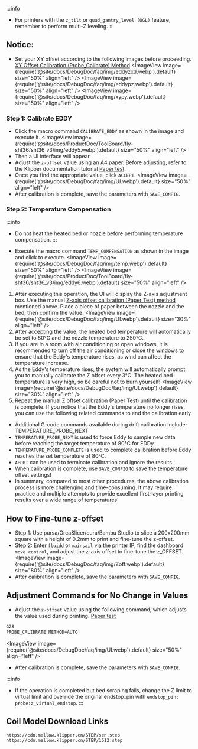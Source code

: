 :::info
* For printers with the `z_tilt` or `quad_gantry_level (QGL)` feature, remember to perform multi-Z leveling.
:::

## Notice:
* Set your XY offset according to the following images before proceeding. [XY Offset Calibration (Probe_Calibrate) Method](https://www.klipper3d.org/Probe_Calibrate)
<ImageView image={require('@site/docs/DebugDoc/faq/img/eddyzxd.webp').default} size="50%" align="left" />
<ImageView image={require('@site/docs/DebugDoc/faq/img/eddypz.webp').default} size="50%" align="left" />
<ImageView image={require('@site/docs/DebugDoc/faq/img/xypy.webp').default} size="50%" align="left" />

### Step 1: Calibrate EDDY
* Click the macro command `CALIBRATE_EDDY` as shown in the image and execute it.
<ImageView image={require('@site/docs/ProductDoc/ToolBoard/fly-sht36/sht36_v3/img/eddy5.webp').default} size="50%" align="left" />
* Then a UI interface will appear.
* Adjust the `z-offset` value using an A4 paper. Before adjusting, refer to the Klipper documentation tutorial [Paper test](https://www.klipper3d.org/Bed_Level.html#the-paper-test).
* Once you find the appropriate value, click `ACCEPT`.
<ImageView image={require('@site/docs/DebugDoc/faq/img/UI.webp').default} size="50%" align="left" />
* After calibration is complete, save the parameters with `SAVE_CONFIG`.

### Step 2: Temperature Compensation
:::info
* Do not heat the heated bed or nozzle before performing temperature compensation.
:::

* Execute the macro command `TEMP_COMPENSATION` as shown in the image and click to execute.
<ImageView image={require('@site/docs/DebugDoc/faq/img/temp.webp').default} size="50%" align="left" />
<ImageView image={require('@site/docs/ProductDoc/ToolBoard/fly-sht36/sht36_v3/img/eddy6.webp').default} size="50%" align="left" />

1. After executing this operation, the UI will display the Z-axis adjustment box. Use the manual [Z-axis offset calibration (Paper Test) method](https://www.klipper3d.org/Bed_Level.html#the-paper-test) mentioned above. Place a piece of paper between the nozzle and the bed, then confirm the value.
<ImageView image={require('@site/docs/DebugDoc/faq/img/UI.webp').default} size="30%" align="left" />
2. After accepting the value, the heated bed temperature will automatically be set to 80°C and the nozzle temperature to 250°C.
3. If you are in a room with air conditioning or open windows, it is recommended to turn off the air conditioning or close the windows to ensure that the Eddy's temperature rises, as wind can affect the temperature increase.
4. As the Eddy's temperature rises, the system will automatically prompt you to manually calibrate the Z offset every 3°C. The heated bed temperature is very high, so be careful not to burn yourself!
<ImageView image={require('@site/docs/DebugDoc/faq/img/UI.webp').default} size="30%" align="left" />
5. Repeat the manual Z offset calibration (Paper Test) until the calibration is complete. If you notice that the Eddy's temperature no longer rises, you can use the following related commands to end the calibration early.

* Additional G-code commands available during drift calibration include: TEMPERATURE_PROBE_NEXT
* `TEMPERATURE_PROBE_NEXT` is used to force Eddy to sample new data before reaching the target temperature of 80°C for EDDy.
* `TEMPERATURE_PROBE_COMPLETE` is used to complete calibration before Eddy reaches the set temperature of 80°C.
* `ABORT` can be used to terminate calibration and ignore the results.
* When calibration is complete, use `SAVE_CONFIG` to save the temperature offset settings!
* In summary, compared to most other procedures, the above calibration process is more challenging and time-consuming. It may require practice and multiple attempts to provide excellent first-layer printing results over a wide range of temperatures!

## How to Fine-tune z-offset
* Step 1: Use pursa/OrcaSlicer/cura/Bambu Studio to slice a 200x200mm square with a height of 0.2mm to print and fine-tune the z-offset.
* Step 2: Enter `fluidd` or `mainsail` via the printer IP, find the dashboard `move control`, and adjust the z-axis offset to fine-tune the z_OFFSET.
<ImageView image={require('@site/docs/DebugDoc/faq/img/Zoff.webp').default} size="80%" align="left" />
* After calibration is complete, save the parameters with `SAVE_CONFIG`.

## Adjustment Commands for No Change in Values
* Adjust the `z-offset` value using the following command, which adjusts the value used during printing. [Paper test](https://www.klipper3d.org/Bed_Level.html#the-paper-test)
```bash
G28
PROBE_CALIBRATE METHOD=AUTO  
```
<ImageView image={require('@site/docs/DebugDoc/faq/img/UI.webp').default} size="50%" align="left" />
* After calibration is complete, save the parameters with `SAVE_CONFIG`.

:::info
* If the operation is completed but bed scraping fails, change the Z limit to virtual limit and override the original endstop_pin with `endstop_pin: probe:z_virtual_endstop`.
:::

## Coil Model Download Links

```bash
https://cdn.mellow.klipper.cn/STEP/sen.step
https://cdn.mellow.klipper.cn/STEP/1612.step
```